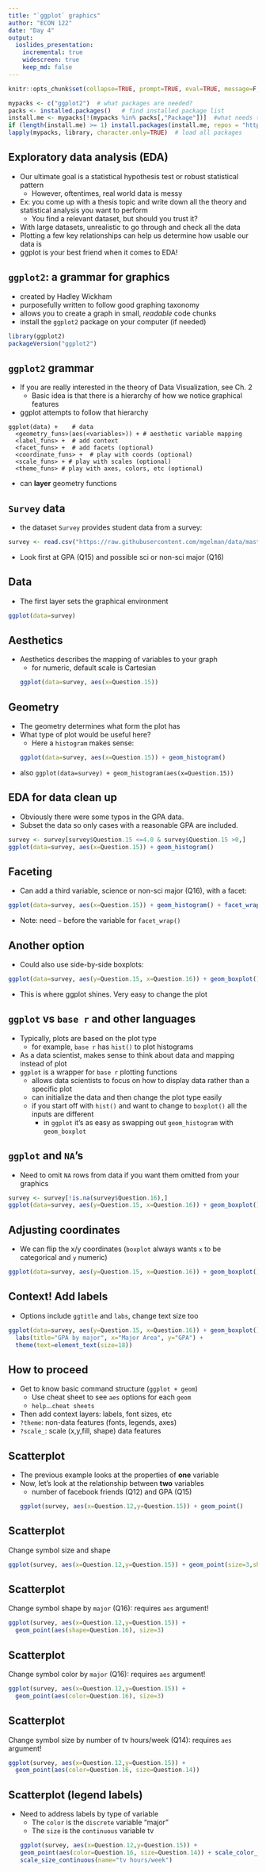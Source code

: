 ```yaml
---
title: "`ggplot` graphics" 
author: "ECON 122"
date: "Day 4"
output: 
  ioslides_presentation:
    incremental: true
    widescreen: true
    keep_md: false
---
```


```r
knitr::opts_chunk$set(collapse=TRUE, prompt=TRUE, eval=TRUE, message=F, include=T,comment=NULL, warning=FALSE, error=TRUE)
```

```r
mypacks <- c("ggplot2")  # what packages are needed?
packs <- installed.packages()   # find installed package list
install.me <- mypacks[!(mypacks %in% packs[,"Package"])]  #what needs to be installed?
if (length(install.me) >= 1) install.packages(install.me, repos = "http://cran.us.r-project.org")   # install (if needed)
lapply(mypacks, library, character.only=TRUE)  # load all packages
```


## Exploratory data analysis (EDA)

- Our ultimate goal is a statistical hypothesis test or robust statistical pattern
  - However, oftentimes, real world data is messy
- Ex: you come up with a thesis topic and write down all the theory and statistical analysis you want to perform
    - You find a relevant dataset, but should you trust it? 
- With large datasets, unrealistic to go through and check all the data
- Plotting a few key relationships can help us determine how usable our data is
- ggplot is your best friend when it comes to EDA! 

## `ggplot2`: a grammar for graphics {.build}

- created by Hadley Wickham
- purposefully written to follow good graphing taxonomy
- allows you to create a graph in small, *readable* code chunks
- install the `ggplot2` package on your computer (if needed)
```r
library(ggplot2)
packageVersion("ggplot2")
```


## `ggplot2` grammar {.build}

- If you are really interested in the theory of Data Visualization, see Ch. 2
    - Basic idea is that there is a hierarchy of how we notice graphical features

- ggplot attempts to follow that hierarchy 
```
ggplot(data) +    # data
  <geometry_funs>(aes(<variables>)) + # aesthetic variable mapping
  <label_funs> +  # add context
  <facet_funs> +  # add facets (optional)
  <coordinate_funs> +  # play with coords (optional)
  <scale_funs> + # play with scales (optional)
  <theme_funs> # play with axes, colors, etc (optional)
```
- can **layer** geometry functions


## `Survey` data {.build}

- the dataset `Survey` provides student data from a survey:
```r
survey <- read.csv("https://raw.githubusercontent.com/mgelman/data/master/Survey.csv")
```
- Look first at GPA (Q15) and possible sci or non-sci major (Q16) 



## Data {.build}

- The first layer sets the graphical environment
```r
ggplot(data=survey) 
```


## Aesthetics  {.build}

- Aesthetics describes the mapping of variables to your graph
    - for numeric, default scale is Cartesian 
```r
ggplot(data=survey, aes(x=Question.15)) 
```

## Geometry  {.build}

- The geometry determines what form the plot has
- What type of plot would be useful here?
    + Here a `histogram` makes sense:
```r
ggplot(data=survey, aes(x=Question.15)) + geom_histogram()
```

- also `ggplot(data=survey) + geom_histogram(aes(x=Question.15))`

## EDA for data clean up  {.build}

- Obviously there were some typos in the GPA data. 
- Subset the data so only cases with a reasonable GPA are included.
```r
survey <- survey[survey$Question.15 <=4.0 & survey$Question.15 >0,]
ggplot(data=survey, aes(x=Question.15)) + geom_histogram()
```

## Faceting  {.build}

- Can add a third variable, science or non-sci major (Q16), with a facet:
```r
ggplot(data=survey, aes(x=Question.15)) + geom_histogram() + facet_wrap(~Question.16)
```

- Note: need `~` before the variable for `facet_wrap()`

## Another option  {.build}

- Could also use side-by-side boxplots:
```r
ggplot(data=survey, aes(y=Question.15, x=Question.16)) + geom_boxplot() 
```

- This is where ggplot shines. Very easy to change the plot 

## `ggplot` vs `base r` and other languages

- Typically, plots are based on the plot type
  - for example, `base r` has `hist()` to plot histograms
- As a data scientist, makes sense to think about data and mapping instead of plot
- `ggplot` is a wrapper for `base r` plotting functions 
  - allows data scientists to focus on how to display data rather than a specific plot
  - can initialize the data and then change the plot type easily
  - if you start off with `hist()` and want to change to `boxplot()` all the inputs are different
      - in `ggplot` it's as easy as swapping out `geom_histogram` with `geom_boxplot`

## `ggplot` and `NA`'s  {.build}

- Need to omit `NA` rows from data if you want them omitted from your graphics
```r
survey <- survey[!is.na(survey$Question.16),]
ggplot(data=survey, aes(y=Question.15, x=Question.16)) + geom_boxplot() 
```

## Adjusting coordinates  {.build}

- We can flip the x/y coordinates (`boxplot` always wants `x` to be categorical and `y` numeric)
```r
ggplot(data=survey, aes(y=Question.15, x=Question.16)) + geom_boxplot() + coord_flip()
```

## Context! Add labels {.build}

- Options include `ggtitle` and `labs`, change text size too
```r
ggplot(data=survey, aes(y=Question.15, x=Question.16)) + geom_boxplot() + coord_flip() + 
  labs(title="GPA by major", x="Major Area", y="GPA") + 
  theme(text=element_text(size=18))
```

## How to proceed {.build}

- Get to know basic command structure (`ggplot + geom`)
    - Use cheat sheet to see `aes` options for each `geom`
    - `help`...`cheat sheets`
- Then add context layers: labels, font sizes, etc
- `?theme`: non-data features (fonts, legends, axes)
-  `?scale_`: scale (x,y,fill, shape) data features


## Scatterplot {.build}

- The previous example looks at the properties of **one** variable 
- Now, let's look at the relationship between **two** variables
    -  number of facebook friends (Q12) and GPA (Q15) 
```r
ggplot(survey, aes(x=Question.12,y=Question.15)) + geom_point() 
```

## Scatterplot {.build}

Change symbol size and shape
```r
ggplot(survey, aes(x=Question.12,y=Question.15)) + geom_point(size=3,shape=2) 
```

## Scatterplot {.build}

Change symbol shape by `major` (Q16): requires `aes` argument!
```r
ggplot(survey, aes(x=Question.12,y=Question.15)) + 
  geom_point(aes(shape=Question.16), size=3) 
```

## Scatterplot {.build}

Change symbol color by `major` (Q16): requires `aes` argument!


```r
ggplot(survey, aes(x=Question.12,y=Question.15)) + 
  geom_point(aes(color=Question.16), size=3) 
```

## Scatterplot {.build}

Change symbol size by number of tv hours/week (Q14): requires `aes` argument!
```r
ggplot(survey, aes(x=Question.12,y=Question.15)) + 
  geom_point(aes(color=Question.16, size=Question.14)) 
```

## Scatterplot (legend labels) {.build}
- Need to address labels by type of variable
    - The `color` is the `discrete` variable "major"
    - The `size` is the `continuous` variable tv
```r
ggplot(survey, aes(x=Question.12,y=Question.15)) + 
  geom_point(aes(color=Question.16, size=Question.14)) + scale_color_discrete(name="major") + 
  scale_size_continuous(name="tv hours/week")
```

